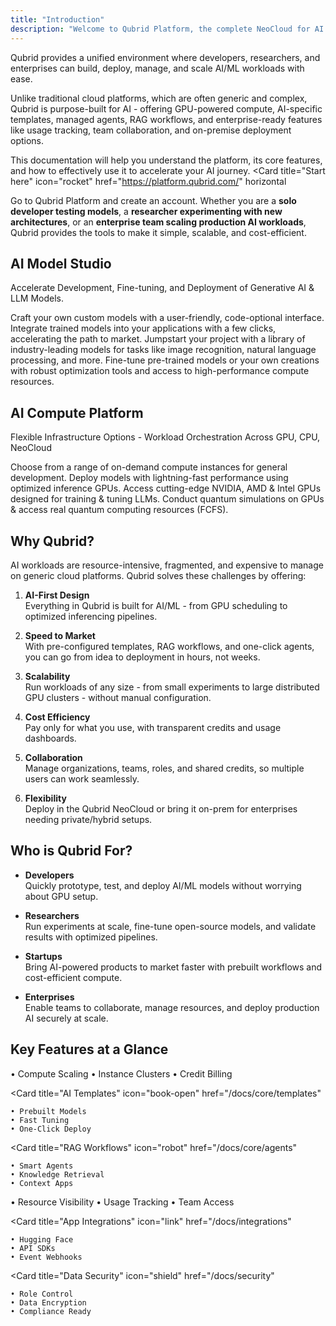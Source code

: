 ```yaml
---
title: "Introduction"
description: "Welcome to Qubrid Platform, the complete NeoCloud for AI."
---
```

Qubrid provides a unified environment where developers, researchers, and enterprises can build, deploy, manage, and scale AI/ML workloads with ease.

Unlike traditional cloud platforms, which are often generic and complex, Qubrid is purpose-built for AI - offering GPU-powered compute, AI-specific templates, managed agents, RAG workflows, and enterprise-ready features like usage tracking, team collaboration, and on-premise deployment options.

This documentation will help you understand the platform, its core features, and how to effectively use it to accelerate your AI journey.
<Card
  title="Start here"
  icon="rocket"
  href="https://platform.qubrid.com/"
  horizontal
>
  Go to Qubrid Platform and create an account.
</Card>
Whether you are a **solo developer testing models**, a **researcher experimenting with new architectures**, or an **enterprise team scaling production AI workloads**, Qubrid provides the tools to make it simple, scalable, and cost-efficient.

## AI Model Studio

  Accelerate Development, Fine-tuning, and Deployment of Generative AI & LLM Models.

<Columns cols={2}>
<Card
    title="Frictionless Model Building"
    icon="microchip"
    href="https://platform.qubrid.com/model-studio/hugging-face-models"
  >
    Craft your own custom models with a user-friendly, code-optional interface.
  </Card>
    <Card
    title="Seamless Deployment"
    icon="server"
    href="https://platform.qubrid.com/model-studio/nvidia-inferencing"
  >
    Integrate trained models into your applications with a few clicks, accelerating the path to market.
  </Card>
  <Card
    title="Pre-trained Models"
    icon="computer"
    href="https://platform.qubrid.com/model-studio/inferencing"
  >
    Jumpstart your project with a library of industry-leading models for tasks like image recognition, natural language processing, and more.
  </Card>
  <Card
    title="Advanced Training & Tuning"
    icon="bolt-lightning"
    href="https://platform.qubrid.com/model-studio/model-tuning"
  >
    Fine-tune pre-trained models or your own creations with robust optimization tools and access to high-performance compute resources.
  </Card>
  
</Columns>

## AI Compute Platform

Flexible Infrastructure Options - Workload Orchestration Across GPU, CPU, NeoCloud


<Columns cols={2}>
  <Card
    title="Diverse Compute Instances"
    icon="binary"
    href="/essentials/markdown"
  >
    Choose from a range of on-demand compute instances for general development.
  </Card>
  <Card
    title="Optimized Inference GPUs"
    icon="computer"
    href="/essentials/code"
  >
    Deploy models with lightning-fast performance using optimized inference GPUs.
  </Card>
  <Card
    title="Specialized GPUs"
    icon="hard-drive"
    href="/essentials/images"
  >
    Access cutting-edge NVIDIA, AMD & Intel GPUs designed for training & tuning LLMs.
  </Card>
  <Card
    title="Quantum Simulations"
    icon="drone"
    href="/essentials/reusable-snippets"
  >
    Conduct quantum simulations on GPUs & access real quantum computing resources (FCFS).
  </Card>
</Columns>

## Why Qubrid?

AI workloads are resource-intensive, fragmented, and expensive to manage on generic cloud platforms. Qubrid solves these challenges by offering:  

1. **AI-First Design**  
   Everything in Qubrid is built for AI/ML - from GPU scheduling to optimized inferencing pipelines.  

2. **Speed to Market**  
   With pre-configured templates, RAG workflows, and one-click agents, you can go from idea to deployment in hours, not weeks.  

3. **Scalability**  
   Run workloads of any size - from small experiments to large distributed GPU clusters - without manual configuration.  

4. **Cost Efficiency**  
   Pay only for what you use, with transparent credits and usage dashboards.  

5. **Collaboration**  
   Manage organizations, teams, roles, and shared credits, so multiple users can work seamlessly.  

6. **Flexibility**  
   Deploy in the Qubrid NeoCloud or bring it on-prem for enterprises needing private/hybrid setups.  

## Who is Qubrid For?

- **Developers**  
  Quickly prototype, test, and deploy AI/ML models without worrying about GPU setup.  

- **Researchers**  
  Run experiments at scale, fine-tune open-source models, and validate results with optimized pipelines.  

- **Startups**  
  Bring AI-powered products to market faster with prebuilt workflows and cost-efficient compute.  

- **Enterprises**  
  Enable teams to collaborate, manage resources, and deploy production AI securely at scale.  

## Key Features at a Glance

<Columns cols={3}>
  <Card
    title="GPU Infrastructure"
    icon="database"
    href="/docs/core/gpu-instances"
  >
    • Compute Scaling  
    • Instance Clusters  
    • Credit Billing  
  </Card>

  <Card
    title="AI Templates"
    icon="book-open"
    href="/docs/core/templates"
  >
    • Prebuilt Models  
    • Fast Tuning  
    • One-Click Deploy  
  </Card>

  <Card
    title="RAG Workflows"
    icon="robot"
    href="/docs/core/agents"
  >
    • Smart Agents  
    • Knowledge Retrieval  
    • Context Apps  
  </Card>
</Columns>

<Columns cols={3}>
  <Card
    title="User Dashboard"
    icon="user"
    href="/docs/core/dashboard"
  >
    • Resource Visibility  
    • Usage Tracking  
    • Team Access  
  </Card>

  <Card
    title="App Integrations"
    icon="link"
    href="/docs/integrations"
  >
    • Hugging Face  
    • API SDKs  
    • Event Webhooks  
  </Card>

  <Card
    title="Data Security"
    icon="shield"
    href="/docs/security"
  >
    • Role Control  
    • Data Encryption  
    • Compliance Ready  
  </Card>
</Columns>
